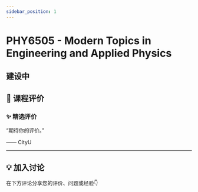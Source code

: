 ```yaml
---
sidebar_position: 1
---
```



# PHY6505 - Modern Topics in Engineering and Applied Physics

## 建设中

## **💬 课程评价**

### ✨ **精选评价**
<div className={commentStyles.commentBox}>
    <p className={commentStyles.commentText}>
        “期待你的评价。”
    </p>
    <p className={commentStyles.commentAuthor}>—— CityU</p>
</div>

---

## **💡 加入讨论**

在下方评论分享您的评价、问题或经验👇
<Utterances />
